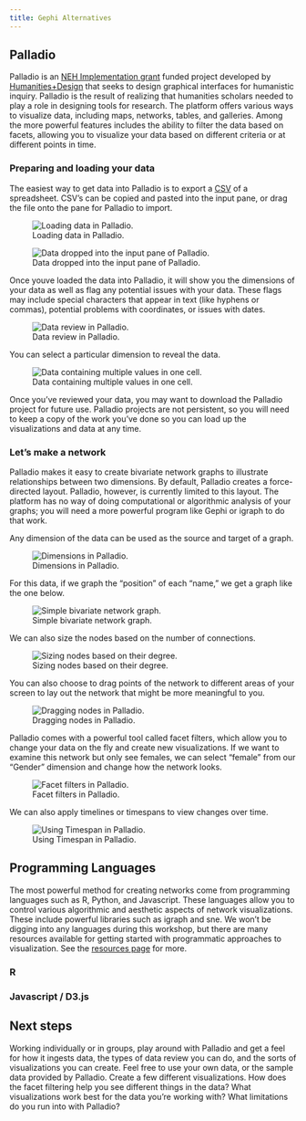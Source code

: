 ```yaml
---
title: Gephi Alternatives
---
```


## Palladio 

Palladio is an [NEH Implementation grant](http://www.neh.gov/divisions/odh/grant-news/announcing-6-digital-humanities-implementation-grant-awards-july-2013) funded project developed by [Humanities+Design](http://hdlab.stanford.edu/) that seeks to design graphical interfaces for humanistic inquiry. Palladio is the result of realizing that humanities scholars needed to play a role in designing tools for research. The platform offers various ways to visualize data, including maps, networks, tables, and galleries. Among the more powerful features includes the ability to filter the data based on facets, allowing you to visualize your data based on different criteria or at different points in time.

### Preparing and loading your data

The easiest way to get data into Palladio is to export a [CSV](https://en.wikipedia.org/wiki/Comma-separated_values) of a spreadsheet.  CSV's can be copied and pasted into the input pane, or drag the file onto the pane for Palladio to import.

![Loading data in Palladio.](http://hdlab.stanford.edu/palladio/assets/resources/CCA953052BB0485A2C6F75A3D36E6A8E.png)

![Data dropped into the input pane of Palladio.](http://hdlab.stanford.edu/palladio/assets/resources/9D91FDA048353B3B13A2C97B1EE3EAD0.png)

Once youve loaded the data into Palladio, it will show you the dimensions of your data as well as flag any potential issues with your data. These flags may include special characters that appear in text (like hyphens or commas), potential problems with coordinates, or issues with dates.

![Data review in Palladio.](http://hdlab.stanford.edu/palladio/assets/resources/5157C75F563570400BAA24D02BD3130E.png)

You can select a particular dimension to reveal the data.

![Data containing multiple values in one cell.](http://hdlab.stanford.edu/palladio/assets/resources/C2FB570D1D5A1E9CA00BBE9B932E4D86.png)

Once you've reviewed your data, you may want to download the Palladio project for future use. Palladio projects are not persistent, so you will need to keep a copy of the work you've done so you can load up the visualizations and data at any time.

### Let's make a network

Palladio makes it easy to create bivariate network graphs to illustrate relationships between two dimensions. By default, Palladio creates a force-directed layout. Palladio, however, is currently limited to this layout. The platform has no way of doing computational or algorithmic analysis of your graphs; you will need a more powerful program like Gephi or igraph to do that work.

Any dimension of the data can be used as the source and target of a graph.

![Dimensions in Palladio.](img/palladio-dimensions.png)

For this data, if we graph the "position" of each "name," we get a graph like the one below.

![Simple bivariate network graph.](img/palladio-simple.png)

We can also size the nodes based on the number of connections.

![Sizing nodes based on their degree.](img/palladio-node-size.png)

You can also choose to drag points of the network to different areas of your screen to lay out the network that might be more meaningful to you.

![Dragging nodes in Palladio.](img/palladio-drag.gif)

Palladio comes with a powerful tool called facet filters, which allow you to change your data on the fly and create new visualizations. If we want to examine this network but only see females, we can select "female" from our "Gender" dimension and change how the network looks.

![Facet filters in Palladio.](img/palladio-facets.png)

We can also apply timelines or timespans to view changes over time.

![Using Timespan in Palladio.](img/palladio-timespan.png)

## Programming Languages

The most powerful method for creating networks come from programming languages such as R, Python, and Javascript. These languages allow you to control various algorithmic and aesthetic aspects of network visualizations. These include powerful libraries such as igraph and sne. We won't be digging into any languages during this workshop, but there are many resources available for getting started with programmatic approaches to visualization. See the [resources page](resources.html) for more.

### R

### Javascript / D3.js

## Next steps

Working individually or in groups, play around with Palladio and get a feel for how it ingests data, the types of data review you can do, and the sorts of visualizations you can create. Feel free to use your own data, or the sample data provided by Palladio. Create a few different visualizations. How does the facet filtering help you see different things in the data? What visualizations work best for the data you're working with? What limitations do you run into with Palladio?

